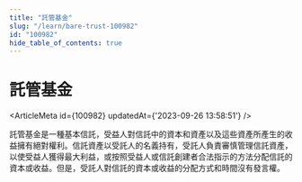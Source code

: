 ```yaml
---
title: "託管基金"
slug: "/learn/bare-trust-100982"
id: "100982"
hide_table_of_contents: true
---
```



# 託管基金

<ArticleMeta id={100982} updatedAt={'2023-09-26 13:58:51'} />
<div className='border-solid border-b border-t-0 my-4 border-[var(--ifm-color-gray-300)]' />

託管基金是一種基本信託，受益人對信託中的資本和資產以及這些資產所產生的收益擁有絕對權利。信託資產以受託人的名義持有，受託人負責審慎管理信託資產，以使受益人獲得最大利益，或按照受益人或信託創建者合法指示的方法分配信託的資本或收益。但是，受託人對信託的資本或收益的分配方式和時間沒有發言權。
